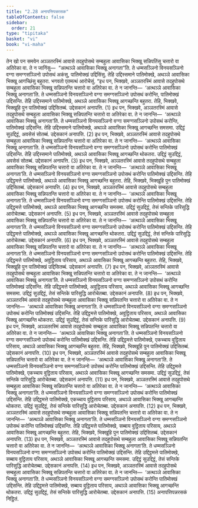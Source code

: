```yaml
---
title: "2.28 अनापत्तिपन्नरसक"
tableOfContents: false
sidebar:
  order: 21
type: "tipitaka"
basket: "vi"
book: "vi-maha"
---
```



<DynamicBreadcrumb />

<Division number="172" book="vi-maha">

<Paragraph number="726" book="vi-maha">
तेन खो पन समयेन अञ्ञतरस्मिं आवासे तदहुपोसथे सम्बहुला आवासिका भिक्खू सन्निपतिंसु चत्तारो वा अतिरेका वा. ते न जानिंसु—  “अत्थञ्ञे आवासिका भिक्खू अनागता”ति. ते धम्मसञ्ञिनो विनयसञ्ञिनो वग्गा समग्गसञ्ञिनो उपोसथं अकंसु, पातिमोक्खं उद्दिसिंसु. तेहि उद्दिस्समाने पातिमोक्खे, अथञ्ञे आवासिका भिक्खू आगच्छिंसु बहुतरा. भगवतो एतमत्थं आरोचेसुं.
</Paragraph>

<Paragraph number="727" book="vi-maha">
“इध पन, भिक्खवे, अञ्ञतरस्मिं आवासे तदहुपोसथे सम्बहुला आवासिका भिक्खू सन्निपतन्ति चत्तारो वा अतिरेका वा. ते न जानन्ति—  ‘अत्थञ्ञे आवासिका भिक्खू अनागता’ति. ते धम्मसञ्ञिनो विनयसञ्ञिनो वग्गा समग्गसञ्ञिनो उपोसथं करोन्ति, पातिमोक्खं उद्दिसन्ति. तेहि उद्दिस्समाने पातिमोक्खे, अथञ्ञे आवासिका भिक्खू आगच्छन्ति बहुतरा. तेहि, भिक्खवे, भिक्खूहि पुन पातिमोक्खं उद्दिसितब्बं. उद्देसकानं अनापत्ति. (1)
</Paragraph>

<Paragraph number="728" book="vi-maha">
इध पन, भिक्खवे, अञ्ञतरस्मिं आवासे तदहुपोसथे सम्बहुला आवासिका भिक्खू सन्निपतन्ति चत्तारो वा अतिरेका वा. ते न जानन्ति—  ‘अत्थञ्ञे आवासिका भिक्खू अनागता’ति. ते धम्मसञ्ञिनो विनयसञ्ञिनो वग्गा समग्गसञ्ञिनो उपोसथं करोन्ति, पातिमोक्खं उद्दिसन्ति. तेहि उद्दिस्समाने पातिमोक्खे, अथञ्ञे आवासिका भिक्खू आगच्छन्ति समसमा. उद्दिट्ठं सुउद्दिट्ठं, अवसेसं सोतब्बं. उद्देसकानं अनापत्ति. (2)
</Paragraph>

<Paragraph number="729" book="vi-maha">
इध पन, भिक्खवे, अञ्ञतरस्मिं आवासे तदहुपोसथे सम्बहुला आवासिका भिक्खू सन्निपतन्ति चत्तारो वा अतिरेका वा. ते न जानन्ति—  ‘अत्थञ्ञे आवासिका भिक्खू अनागता’ति. ते धम्मसञ्ञिनो विनयसञ्ञिनो वग्गा समग्गसञ्ञिनो उपोसथं करोन्ति पातिमोक्खं उद्दिसन्ति. तेहि उद्दिस्समाने पातिमोक्खे, अथञ्ञे आवासिका भिक्खू आगच्छन्ति थोकतरा. उद्दिट्ठं सुउद्दिट्ठं, अवसेसं सोतब्बं. उद्देसकानं अनापत्ति. (3)
</Paragraph>

<Paragraph number="730" book="vi-maha">
इध पन, भिक्खवे, अञ्ञतरस्मिं आवासे तदहुपोसथे सम्बहुला आवासिका भिक्खू सन्निपतन्ति चत्तारो वा अतिरेका वा. ते न जानन्ति—  ‘अत्थञ्ञे आवासिका भिक्खू अनागता’ति. ते धम्मसञ्ञिनो विनयसञ्ञिनो वग्गा समग्गसञ्ञिनो उपोसथं करोन्ति पातिमोक्खं उद्दिसन्ति. तेहि उद्दिट्ठमत्ते पातिमोक्खे, अथञ्ञे आवासिका भिक्खू आगच्छन्ति बहुतरा. तेहि, भिक्खवे, भिक्खूहि पुन पातिमोक्खं उद्दिसितब्बं. उद्देसकानं अनापत्ति. (4)
</Paragraph>

<Paragraph number="731" book="vi-maha">
इध पन, भिक्खवे, अञ्ञतरस्मिं आवासे तदहुपोसथे सम्बहुला आवासिका भिक्खू सन्निपतन्ति चत्तारो वा अतिरेका वा. ते न जानन्ति—  ‘अत्थञ्ञे आवासिका भिक्खू अनागता’ति. ते धम्मसञ्ञिनो विनयसञ्ञिनो वग्गा समग्गसञ्ञिनो उपोसथं करोन्ति पातिमोक्खं उद्दिसन्ति. तेहि उद्दिट्ठमत्ते पातिमोक्खे, अथञ्ञे आवासिका भिक्खू आगच्छन्ति समसमा. उद्दिट्ठं सुउद्दिट्ठं, तेसं सन्तिके पारिसुद्धि आरोचेतब्बा. उद्देसकानं अनापत्ति. (5)
</Paragraph>

<Paragraph number="732" book="vi-maha">
इध पन, भिक्खवे, अञ्ञतरस्मिं आवासे तदहुपोसथे सम्बहुला आवासिका भिक्खू सन्निपतन्ति चत्तारो वा अतिरेका वा. ते न जानन्ति—  ‘अत्थञ्ञे आवासिका भिक्खू अनागता’ति. ते धम्मसञ्ञिनो विनयसञ्ञिनो वग्गा समग्गसञ्ञिनो उपोसथं करोन्ति पातिमोक्खं उद्दिसन्ति. तेहि उद्दिट्ठमत्ते पातिमोक्खे, अथञ्ञे आवासिका भिक्खू आगच्छन्ति थोकतरा. उद्दिट्ठं सुउद्दिट्ठं, तेसं सन्तिके पारिसुद्धि आरोचेतब्बा. उद्देसकानं अनापत्ति. (6)
</Paragraph>

<Paragraph number="733" book="vi-maha">
इध पन, भिक्खवे, अञ्ञतरस्मिं आवासे तदहुपोसथे सम्बहुला आवासिका भिक्खू सन्निपतन्ति चत्तारो वा अतिरेका वा. ते न जानन्ति—  ‘अत्थञ्ञे आवासिका भिक्खू अनागता’ति. ते धम्मसञ्ञिनो विनयसञ्ञिनो वग्गा समग्गसञ्ञिनो उपोसथं करोन्ति पातिमोक्खं उद्दिसन्ति. तेहि उद्दिट्ठमत्ते पातिमोक्खे, अवुट्ठिताय परिसाय, अथञ्ञे आवासिका भिक्खू आगच्छन्ति बहुतरा. तेहि, भिक्खवे, भिक्खूहि पुन पातिमोक्खं उद्दिसितब्बं. उद्देसकानं अनापत्ति. (7)
</Paragraph>

<Paragraph number="734" book="vi-maha">
इध पन, भिक्खवे, अञ्ञतरस्मिं आवासे तदहुपोसथे सम्बहुला आवासिका भिक्खू सन्निपतन्ति चत्तारो वा अतिरेका वा. ते न जानन्ति—  ‘अत्थञ्ञे आवासिका भिक्खू अनागता’ति. ते धम्मसञ्ञिनो विनयसञ्ञिनो वग्गा समग्गसञ्ञिनो उपोसथं करोन्ति पातिमोक्खं उद्दिसन्ति. तेहि उद्दिट्ठमत्ते पातिमोक्खे, अवुट्ठिताय परिसाय, अथञ्ञे आवासिका भिक्खू आगच्छन्ति समसमा. उद्दिट्ठं सुउद्दिट्ठं, तेसं सन्तिके पारिसुद्धि आरोचेतब्बा. उद्देसकानं अनापत्ति. (8)
</Paragraph>

<Paragraph number="735" book="vi-maha">
इध पन, भिक्खवे, अञ्ञतरस्मिं आवासे तदहुपोसथे सम्बहुला आवासिका भिक्खू सन्निपतन्ति चत्तारो वा अतिरेका वा. ते न जानन्ति—  ‘अत्थञ्ञे आवासिका भिक्खू अनागता’ति. ते धम्मसञ्ञिनो विनयसञ्ञिनो वग्गा समग्गसञ्ञिनो उपोसथं करोन्ति पातिमोक्खं उद्दिसन्ति. तेहि उद्दिट्ठमत्ते पातिमोक्खे, अवुट्ठिताय परिसाय, अथञ्ञे आवासिका भिक्खू आगच्छन्ति थोकतरा. उद्दिट्ठं सुउद्दिट्ठं, तेसं सन्तिके पारिसुद्धि आरोचेतब्बा. उद्देसकानं अनापत्ति. (9)
</Paragraph>

<Paragraph number="736" book="vi-maha">
इध पन, भिक्खवे, अञ्ञतरस्मिं आवासे तदहुपोसथे सम्बहुला आवासिका भिक्खू सन्निपतन्ति चत्तारो वा अतिरेका वा. ते न जानन्ति—  ‘अत्थञ्ञे आवासिका भिक्खू अनागता’ति. ते धम्मसञ्ञिनो विनयसञ्ञिनो वग्गा समग्गसञ्ञिनो उपोसथं करोन्ति पातिमोक्खं उद्दिसन्ति. तेहि उद्दिट्ठमत्ते पातिमोक्खे, एकच्चाय वुट्ठिताय परिसाय, अथञ्ञे आवासिका भिक्खू आगच्छन्ति बहुतरा. तेहि, भिक्खवे, भिक्खूहि पुन पातिमोक्खं उद्दिसितब्बं. उद्देसकानं अनापत्ति. (10)
</Paragraph>

<Paragraph number="737" book="vi-maha">
इध पन, भिक्खवे, अञ्ञतरस्मिं आवासे तदहुपोसथे सम्बहुला आवासिका भिक्खू सन्निपतन्ति चत्तारो वा अतिरेका वा. ते न जानन्ति—  ‘अत्थञ्ञे आवासिका भिक्खू अनागता’ति. ते धम्मसञ्ञिनो विनयसञ्ञिनो वग्गा समग्गसञ्ञिनो उपोसथं करोन्ति पातिमोक्खं उद्दिसन्ति. तेहि उद्दिट्ठमत्ते पातिमोक्खे, एकच्चाय वुट्ठिताय परिसाय, अथञ्ञे आवासिका भिक्खू आगच्छन्ति समसमा. उद्दिट्ठं सुउद्दिट्ठं, तेसं सन्तिके पारिसुद्धि आरोचेतब्बा. उद्देसकानं अनापत्ति. (11)
</Paragraph>

<Paragraph number="738" book="vi-maha">
इध पन, भिक्खवे, अञ्ञतरस्मिं आवासे तदहुपोसथे सम्बहुला आवासिका भिक्खू सन्निपतन्ति चत्तारो वा अतिरेका वा. ते न जानन्ति—  ‘अत्थञ्ञे आवासिका भिक्खू अनागता’ति. ते धम्मसञ्ञिनो विनयसञ्ञिनो वग्गा समग्गसञ्ञिनो उपोसथं करोन्ति पातिमोक्खं उद्दिसन्ति. तेहि उद्दिट्ठमत्ते पातिमोक्खे, एकच्चाय वुट्ठिताय परिसाय, अथञ्ञे आवासिका भिक्खू आगच्छन्ति थोकतरा. उद्दिट्ठं सुउद्दिट्ठं, तेसं सन्तिके पारिसुद्धि आरोचेतब्बा. उद्देसकानं अनापत्ति. (12)
</Paragraph>

<Paragraph number="739" book="vi-maha">
इध पन, भिक्खवे, अञ्ञतरस्मिं आवासे तदहुपोसथे सम्बहुला आवासिका भिक्खू सन्निपतन्ति चत्तारो वा अतिरेका वा. ते न जानन्ति—  ‘अत्थञ्ञे आवासिका भिक्खू अनागता’ति. ते धम्मसञ्ञिनो विनयसञ्ञिनो वग्गा समग्गसञ्ञिनो उपोसथं करोन्ति पातिमोक्खं उद्दिसन्ति. तेहि उद्दिट्ठमत्ते पातिमोक्खे, सब्बाय वुट्ठिताय परिसाय, अथञ्ञे आवासिका भिक्खू आगच्छन्ति बहुतरा. तेहि, भिक्खवे, भिक्खूहि पुन पातिमोक्खं उद्दिसितब्बं. उद्देसकानं अनापत्ति. (13)
</Paragraph>

<Paragraph number="740" book="vi-maha">
इध पन, भिक्खवे, अञ्ञतरस्मिं आवासे तदहुपोसथे सम्बहुला आवासिका भिक्खू सन्निपतन्ति चत्तारो वा अतिरेका वा. ते न जानन्ति—  ‘अत्थञ्ञे आवासिका भिक्खू अनागता’ति. ते धम्मसञ्ञिनो विनयसञ्ञिनो वग्गा समग्गसञ्ञिनो उपोसथं करोन्ति पातिमोक्खं उद्दिसन्ति. तेहि उद्दिट्ठमत्ते पातिमोक्खे, सब्बाय वुट्ठिताय परिसाय, अथञ्ञे आवासिका भिक्खू आगच्छन्ति समसमा. उद्दिट्ठं सुउद्दिट्ठं, तेसं सन्तिके पारिसुद्धि आरोचेतब्बा. उद्देसकानं अनापत्ति. (14)
</Paragraph>

<Paragraph number="741" book="vi-maha">
इध पन, भिक्खवे, अञ्ञतरस्मिं आवासे तदहुपोसथे सम्बहुला आवासिका भिक्खू सन्निपतन्ति चत्तारो वा अतिरेका वा. ते न जानन्ति—  ‘अत्थञ्ञे आवासिका भिक्खू अनागता’ति. ते धम्मसञ्ञिनो विनयसञ्ञिनो वग्गा समग्गसञ्ञिनो उपोसथं करोन्ति पातिमोक्खं उद्दिसन्ति. तेहि उद्दिट्ठमत्ते पातिमोक्खे, सब्बाय वुट्ठिताय परिसाय, अथञ्ञे आवासिका भिक्खू आगच्छन्ति थोकतरा. उद्दिट्ठं सुउद्दिट्ठं, तेसं सन्तिके पारिसुद्धि आरोचेतब्बा. उद्देसकानं अनापत्ति. (15)

</Paragraph>
</Division>

<Paragraph number="742" type="center" book="vi-maha">
अनापत्तिपन्नरसकं निट्ठितं.
</Paragraph>